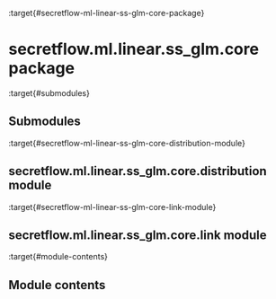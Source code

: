 :target{#secretflow-ml-linear-ss-glm-core-package}

# secretflow\.ml.linear.ss\_glm.core package

:target{#submodules}

## Submodules

:target{#secretflow-ml-linear-ss-glm-core-distribution-module}

## secretflow\.ml.linear.ss\_glm.core.distribution module

:target{#secretflow-ml-linear-ss-glm-core-link-module}

## secretflow\.ml.linear.ss\_glm.core.link module

:target{#module-contents}

## Module contents
